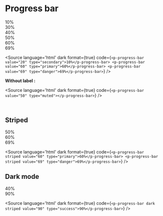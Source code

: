 
<Meta title="Components/Progress bar/Overview" />

# Progress bar

<p-progress-bar value="20" type="secondary">10%</p-progress-bar>
<br />
<p-progress-bar value="30" type="success">30%</p-progress-bar>
<br />
<p-progress-bar value="40" type="warning">40%</p-progress-bar>
<br />
<p-progress-bar value="50" type="muted">50%</p-progress-bar>
<br />
<p-progress-bar value="60" type="primary">60%</p-progress-bar>
<br />
<p-progress-bar value="69" type="danger">69%</p-progress-bar>

<Source language='html' dark format={true} code={`
<p-progress-bar value="20" type="secondary">10%</p-progress-bar>
<p-progress-bar value="60" type="primary">60%</p-progress-bar>
<p-progress-bar value="69" type="danger">69%</p-progress-bar>
`} />

**Without label :**

<p-progress-bar value="50" type="muted"></p-progress-bar>

<Source language='html' dark format={true} code={`
<p-progress-bar value="50" type="muted"></p-progress-bar>
`} />

<br />

## Striped

<p-progress-bar striped value="50" type="muted">50%</p-progress-bar>
<br />
<p-progress-bar striped value="60" type="primary">60%</p-progress-bar>
<br />
<p-progress-bar striped value="69" type="danger">69%</p-progress-bar>

<Source language='html' dark format={true} code={`
<p-progress-bar striped value="60" type="primary">60%</p-progress-bar>
<p-progress-bar striped value="69" type="danger">69%</p-progress-bar>
`} />

## Dark mode

<div style={{padding: '10px', boxSizing: "border-box", width: "100%", background: "#41403e"}}>
    <p-progress-bar dark value="40" type="warning">40%</p-progress-bar>
    <br />
    <p-progress-bar dark striped value="90" type="success">90%</p-progress-bar>
</div>

<Source language='html' dark format={true} code={`
<p-progress-bar dark striped value="90" type="success">90%</p-progress-bar>
`} />
